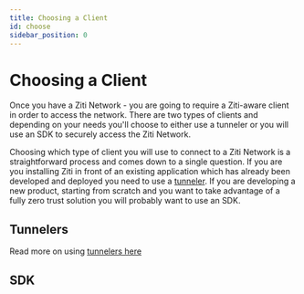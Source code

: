 ---
title: Choosing a Client
id: choose
sidebar_position: 0
---

# Choosing a Client

Once you have a Ziti Network - you are going to require a Ziti-aware client in order to access the network. There are
two types of clients and depending on your needs you'll choose to either use a tunneler or you will use an SDK to
securely access the Ziti Network.

Choosing which type of client you will use to connect to a Ziti Network is a straightforward process and comes down to a
single question. If you are you installing Ziti in front of an existing application which has already been developed and
deployed you need to use a [tunneler](./tunnelers/tunneler.mdx).  If you are developing a new product, starting from scratch and
you want to take advantage of a fully zero trust solution you will probably want to use an SDK.

## Tunnelers

<TunnelerOverviewMd />

Read more on using [tunnelers here](./tunnelers/tunneler.mdx)

## SDK

<QuickInfoMd />
